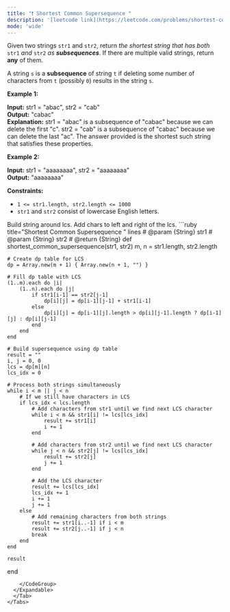 ```yaml
---
title: "❗️ Shortest Common Supersequence "
description: '[leetcode link](https://leetcode.com/problems/shortest-common-supersequence/description/)'
mode: 'wide'
---
```

<Tabs>
  <Tab title="Question" icon="circle-question" iconType="regular">
    <Card>
      <p>Given two strings <code>str1</code> and <code>str2</code>, return <em>the shortest string that has both </em><code>str1</code><em> and </em><code>str2</code><em> as <strong>subsequences</strong></em>. If there are multiple valid strings, return <strong>any</strong> of them.</p>  <p>A string <code>s</code> is a <strong>subsequence</strong> of string <code>t</code> if deleting some number of characters from <code>t</code> (possibly <code>0</code>) results in the string <code>s</code>.</p>   <p><strong class="example">Example 1:</strong></p>   <strong>Input:</strong> str1 = &quot;abac&quot;, str2 = &quot;cab&quot; <br/> <strong>Output:</strong> &quot;cabac&quot; <br/> <strong>Explanation:</strong>  str1 = &quot;abac&quot; is a subsequence of &quot;cabac&quot; because we can delete the first &quot;c&quot;. str2 = &quot;cab&quot; is a subsequence of &quot;cabac&quot; because we can delete the last &quot;ac&quot;. The answer provided is the shortest such string that satisfies these properties.   <p><strong class="example">Example 2:</strong></p>   <strong>Input:</strong> str1 = &quot;aaaaaaaa&quot;, str2 = &quot;aaaaaaaa&quot; <br/> <strong>Output:</strong> &quot;aaaaaaaa&quot;    <p><strong>Constraints:</strong></p>  <ul>  <li><code>1 &lt;= str1.length, str2.length &lt;= 1000</code></li>  <li><code>str1</code> and <code>str2</code> consist of lowercase English letters.</li> </ul> 
    </Card>
  </Tab>
  <Tab title="Solution" icon="lightbulb" iconType="regular" >
    <Card>
      Build string around lcs. Add chars to left and right of the lcs.
</Card>
  <Expandable title="code">
    <CodeGroup dropdown>
```ruby title="Shortest Common Supersequence " lines
# @param {String} str1
# @param {String} str2
# @return {String}
def shortest_common_supersequence(str1, str2)
    m, n = str1.length, str2.length
    
    # Create dp table for LCS
    dp = Array.new(m + 1) { Array.new(n + 1, "") }
    
    # Fill dp table with LCS
    (1..m).each do |i|
        (1..n).each do |j|
            if str1[i-1] == str2[j-1]
                dp[i][j] = dp[i-1][j-1] + str1[i-1]
            else
                dp[i][j] = dp[i-1][j].length > dp[i][j-1].length ? dp[i-1][j] : dp[i][j-1]
            end
        end
    end
    
    # Build supersequence using dp table
    result = ""
    i, j = 0, 0
    lcs = dp[m][n]
    lcs_idx = 0
    
    # Process both strings simultaneously
    while i < m || j < n
        # If we still have characters in LCS
        if lcs_idx < lcs.length
            # Add characters from str1 until we find next LCS character
            while i < m && str1[i] != lcs[lcs_idx]
                result += str1[i]
                i += 1
            end
            
            # Add characters from str2 until we find next LCS character
            while j < n && str2[j] != lcs[lcs_idx]
                result += str2[j]
                j += 1
            end
            
            # Add the LCS character
            result += lcs[lcs_idx]
            lcs_idx += 1
            i += 1
            j += 1
        else
            # Add remaining characters from both strings
            result += str1[i..-1] if i < m
            result += str2[j..-1] if j < n
            break
        end
    end
    
    result
end
```
    </CodeGroup>
  </Expandable>
  </Tab>
</Tabs>